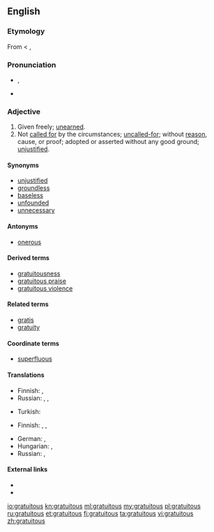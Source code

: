 ==English==

===Etymology===
From {{etyl|la}} {{term|gratuitus||free|lang=la}} < {{etyl|la}} {{term|gratia||favor|lang=la}}, {{term|gratus||showing favor|lang=la}}

===Pronunciation===
* {{a|UK}} {{IPA|/ɡɹəˈtjuː.ɪt.əs/}}, {{SAMPA|/gr@"tjU.It.Vs/}}
* {{audio|en-us-gratuitous.ogg|Audio (US)}}

===Adjective===
{{en-adj}}

# Given freely; [[unearned]].
# Not [[call for|called for]] by the circumstances; [[uncalled-for]]; without [[reason]], cause, or proof; adopted or asserted without any good ground; [[unjustified]].

====Synonyms====
* [[unjustified]]
* [[groundless]]
* [[baseless]]
* [[unfounded]]
* [[unnecessary]]

====Antonyms====
* [[onerous]]

====Derived terms====
* [[gratuitousness]]
* [[gratuitous praise]]
* [[gratuitous violence]]

====Related terms====
* [[gratis]]
* [[gratuity]]

====Coordinate terms====
* [[superfluous]] <!-- and others thereat -->

====Translations====
{{trans-top|given freely}}
* Finnish: {{t+|fi|ilmainen}},  {{t|fi|pyyteetön}}
* Russian: {{t+|ru|бесплатный}}, {{t|ru|безвозмездный}}, {{t|ru|незаслуженный}}
{{trans-mid}}
* Turkish: {{t|tr|ücretsiz}}
{{trans-bottom}}

{{trans-top|not called for by the circumstances}}
* Finnish: {{t+|fi|tarpeeton}},  {{t+|fi|perusteeton}},  {{t+|fi|aiheeton}}
{{trans-mid}}
* German: {{t|de|unnötig}}, {{t|de|überflüssig}}
* Hungarian: {{t|hu|indokolatlan}}, {{t|hu|fölösleges}}
* Russian: {{t|ru|беспричинный}}, {{t|ru|необоснованный}}
{{trans-bottom}}

====External links====
* {{R:Webster 1913}}
* {{R:Century 1911}}

[[io:gratuitous]]
[[kn:gratuitous]]
[[ml:gratuitous]]
[[my:gratuitous]]
[[pl:gratuitous]]
[[ru:gratuitous]]
[[et:gratuitous]]
[[fi:gratuitous]]
[[ta:gratuitous]]
[[vi:gratuitous]]
[[zh:gratuitous]]